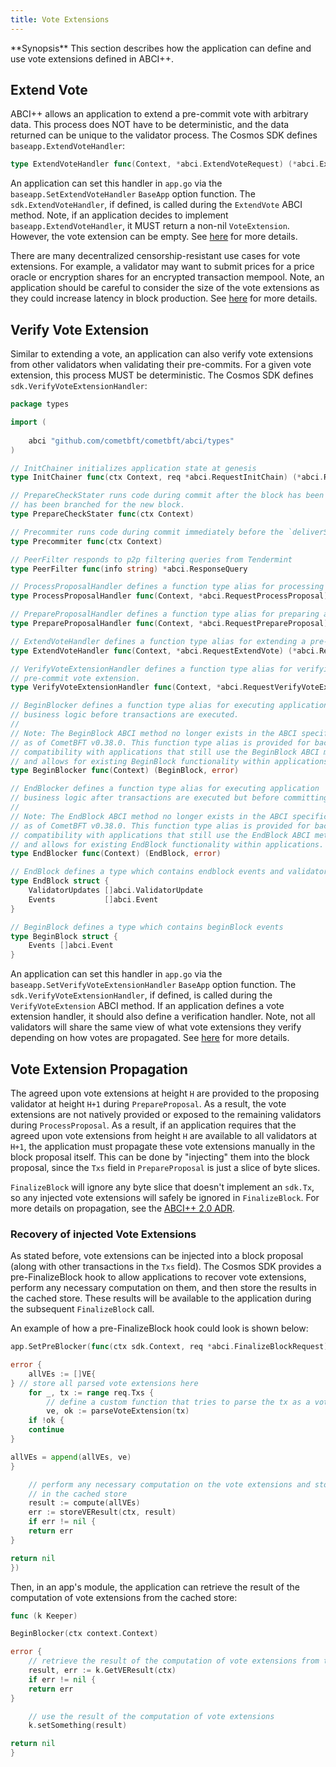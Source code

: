 ```yaml
---
title: Vote Extensions
---
```


<Note>
**Synopsis**
This section describes how the application can define and use vote extensions
defined in ABCI++.
</Note>

## Extend Vote

ABCI++ allows an application to extend a pre-commit vote with arbitrary data. This
process does NOT have to be deterministic, and the data returned can be unique to the
validator process. The Cosmos SDK defines `baseapp.ExtendVoteHandler`:

```go
type ExtendVoteHandler func(Context, *abci.ExtendVoteRequest) (*abci.ExtendVoteResponse, error)
```

An application can set this handler in `app.go` via the `baseapp.SetExtendVoteHandler`
`BaseApp` option function. The `sdk.ExtendVoteHandler`, if defined, is called during
the `ExtendVote` ABCI method. Note, if an application decides to implement
`baseapp.ExtendVoteHandler`, it MUST return a non-nil `VoteExtension`. However, the vote
extension can be empty. See [here](https://github.com/cometbft/cometbft/blob/v0.38.0-rc1/spec/abci/abci++_methods.md#extendvote)
for more details.

There are many decentralized censorship-resistant use cases for vote extensions.
For example, a validator may want to submit prices for a price oracle or encryption
shares for an encrypted transaction mempool. Note, an application should be careful
to consider the size of the vote extensions as they could increase latency in block
production. See [here](https://github.com/cometbft/cometbft/blob/v0.38.0-rc1/docs/qa/CometBFT-QA-38.md#vote-extensions-testbed)
for more details.

## Verify Vote Extension

Similar to extending a vote, an application can also verify vote extensions from
other validators when validating their pre-commits. For a given vote extension,
this process MUST be deterministic. The Cosmos SDK defines `sdk.VerifyVoteExtensionHandler`:

```go expandable
package types

import (
    
	abci "github.com/cometbft/cometbft/abci/types"
)

// InitChainer initializes application state at genesis
type InitChainer func(ctx Context, req *abci.RequestInitChain) (*abci.ResponseInitChain, error)

// PrepareCheckStater runs code during commit after the block has been committed, and the `checkState`
// has been branched for the new block.
type PrepareCheckStater func(ctx Context)

// Precommiter runs code during commit immediately before the `deliverState` is written to the `rootMultiStore`.
type Precommiter func(ctx Context)

// PeerFilter responds to p2p filtering queries from Tendermint
type PeerFilter func(info string) *abci.ResponseQuery

// ProcessProposalHandler defines a function type alias for processing a proposer
type ProcessProposalHandler func(Context, *abci.RequestProcessProposal) (*abci.ResponseProcessProposal, error)

// PrepareProposalHandler defines a function type alias for preparing a proposal
type PrepareProposalHandler func(Context, *abci.RequestPrepareProposal) (*abci.ResponsePrepareProposal, error)

// ExtendVoteHandler defines a function type alias for extending a pre-commit vote.
type ExtendVoteHandler func(Context, *abci.RequestExtendVote) (*abci.ResponseExtendVote, error)

// VerifyVoteExtensionHandler defines a function type alias for verifying a
// pre-commit vote extension.
type VerifyVoteExtensionHandler func(Context, *abci.RequestVerifyVoteExtension) (*abci.ResponseVerifyVoteExtension, error)

// BeginBlocker defines a function type alias for executing application
// business logic before transactions are executed.
//
// Note: The BeginBlock ABCI method no longer exists in the ABCI specification
// as of CometBFT v0.38.0. This function type alias is provided for backwards
// compatibility with applications that still use the BeginBlock ABCI method
// and allows for existing BeginBlock functionality within applications.
type BeginBlocker func(Context) (BeginBlock, error)

// EndBlocker defines a function type alias for executing application
// business logic after transactions are executed but before committing.
//
// Note: The EndBlock ABCI method no longer exists in the ABCI specification
// as of CometBFT v0.38.0. This function type alias is provided for backwards
// compatibility with applications that still use the EndBlock ABCI method
// and allows for existing EndBlock functionality within applications.
type EndBlocker func(Context) (EndBlock, error)

// EndBlock defines a type which contains endblock events and validator set updates
type EndBlock struct {
    ValidatorUpdates []abci.ValidatorUpdate
	Events           []abci.Event
}

// BeginBlock defines a type which contains beginBlock events
type BeginBlock struct {
    Events []abci.Event
}
```

An application can set this handler in `app.go` via the `baseapp.SetVerifyVoteExtensionHandler`
`BaseApp` option function. The `sdk.VerifyVoteExtensionHandler`, if defined, is called
during the `VerifyVoteExtension` ABCI method. If an application defines a vote
extension handler, it should also define a verification handler. Note, not all
validators will share the same view of what vote extensions they verify depending
on how votes are propagated. See [here](https://github.com/cometbft/cometbft/blob/v0.38.0-rc1/spec/abci/abci++_methods.md#verifyvoteextension)
for more details.

## Vote Extension Propagation

The agreed upon vote extensions at height `H` are provided to the proposing validator
at height `H+1` during `PrepareProposal`. As a result, the vote extensions are
not natively provided or exposed to the remaining validators during `ProcessProposal`.
As a result, if an application requires that the agreed upon vote extensions from
height `H` are available to all validators at `H+1`, the application must propagate
these vote extensions manually in the block proposal itself. This can be done by
"injecting" them into the block proposal, since the `Txs` field in `PrepareProposal`
is just a slice of byte slices.

`FinalizeBlock` will ignore any byte slice that doesn't implement an `sdk.Tx`, so
any injected vote extensions will safely be ignored in `FinalizeBlock`. For more
details on propagation, see the [ABCI++ 2.0 ADR](https://github.com/cosmos/cosmos-sdk/blob/main/docs/architecture/adr-064-abci-2.0.md#vote-extension-propagation--verification).

### Recovery of injected Vote Extensions

As stated before, vote extensions can be injected into a block proposal (along with
other transactions in the `Txs` field). The Cosmos SDK provides a pre-FinalizeBlock
hook to allow applications to recover vote extensions, perform any necessary
computation on them, and then store the results in the cached store. These results
will be available to the application during the subsequent `FinalizeBlock` call.

An example of how a pre-FinalizeBlock hook could look is shown below:

```go expandable
app.SetPreBlocker(func(ctx sdk.Context, req *abci.FinalizeBlockRequest)

error {
    allVEs := []VE{
} // store all parsed vote extensions here
    for _, tx := range req.Txs {
        // define a custom function that tries to parse the tx as a vote extension
        ve, ok := parseVoteExtension(tx)
    if !ok {
    continue
}

allVEs = append(allVEs, ve)
}

    // perform any necessary computation on the vote extensions and store the result
    // in the cached store
    result := compute(allVEs)
    err := storeVEResult(ctx, result)
    if err != nil {
    return err
}

return nil
})
```

Then, in an app's module, the application can retrieve the result of the computation
of vote extensions from the cached store:

```go expandable
func (k Keeper)

BeginBlocker(ctx context.Context)

error {
    // retrieve the result of the computation of vote extensions from the cached store
    result, err := k.GetVEResult(ctx)
    if err != nil {
    return err
}

    // use the result of the computation of vote extensions
    k.setSomething(result)

return nil
}
```
